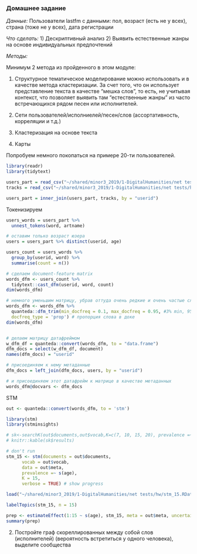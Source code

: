 
### Домашнее задание

*Данные:* Пользователи lastfm с данными: пол, возраст (есть не у всех), страна (тоже не у всех), дата регистрации

*Что сделать:* 
1) Дескриптивный анализ 
2) Выявить естественные жанры на основе индивидуальных предпочтений

*Методы:*

Минимум 2 метода из пройденного в этом модуле:

1) Структурное тематическое моделирование можно использовать и в качестве метода кластеризации. За счет того, что он использует представление текста в качестве "мешка слов", то есть, не учитывая контекст, что позволяет выявить там "естественные жанры" из часто встречающихся рядом песен или исполнителей.

2) Сети пользователей/исполниелей/песен/слов (ассортативность, корреляции и т.д.)

3) Кластеризация на основе текста

4) Карты 

Попробуем немного покопаться на примере 20-ти пользователей. 
```r
library(readr)
library(tidytext)

users_part = read_csv("~/shared/minor3_2019/1-DigitalHumanities/net tests/hw/lastfm_users_sample.csv")
tracks = read_csv("~/shared/minor3_2019/1-DigitalHumanities/net tests/hw/lastfm_tracks_sample.csv")

users_part = inner_join(users_part, tracks, by = "userid")

```

Токенизируем
```r
users_words = users_part %>%
  unnest_tokens(word, artname)

# оставим только возраст юзера
users = users_part %>% distinct(userid, age)

users_count = users_words %>% 
  group_by(userid, word) %>% 
  summarise(count = n())

# сделаем document-feature matrix 
words_dfm <- users_count %>%
  tidytext::cast_dfm(userid, word, count)
dim(words_dfm)

# немного уменьшим матрицу, убрав оттуда очень редкие и очень частые слова
words_dfm <- words_dfm %>% 
  quanteda::dfm_trim(min_docfreq = 0.1, max_docfreq = 0.95, #3% min, 95% max
  docfreq_type = 'prop') # пропорция слова в доке
dim(words_dfm)


# делаем матрицу датафреймом
w_dfm_df = quanteda::convert(words_dfm, to = "data.frame")
dfm_docs = select(w_dfm_df, document)
names(dfm_docs) = "userid"

# присоединяем к нему метаданные
dfm_docs = left_join(dfm_docs, users, by = "userid")

# и присоединяем этот датафрейм к матрице в качестве метаданных
words_dfm@docvars <- dfm_docs
```

STM
```r
out <- quanteda::convert(words_dfm, to = 'stm')

library(stm)
library(stminsights)

# sk<-searchK(out$documents,out$vocab,K=c(7, 10, 15, 20), prevalence =~ s(age), data = out$meta)
# knitr::kable(sk$results)

# don't run
stm_15 <- stm(documents = out$documents,
      vocab = out$vocab,
      data = out$meta,
      prevalence =~ s(age),
      K = 15,
      verbose = TRUE) # show progress

load("~/shared/minor3_2019/1-DigitalHumanities/net tests/hw/stm_15.RData")

labelTopics(stm_15, n = 15)

prep <- estimateEffect(1:15 ~ s(age), stm_15, meta = out$meta, uncertainty = "Global")
summary(prep)
```

2. Постройте граф скореллированных между собой слов (исполнителей) (вероятность встретиться у одного человека), выделите сообщества